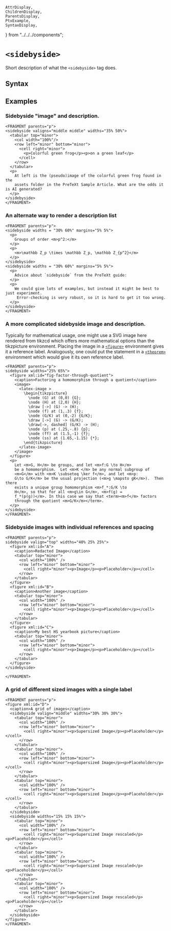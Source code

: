     AttrDisplay,
    ChildrenDisplay,
    ParentsDisplay,
    PtxExample,
    SyntaxDisplay,
} from "../../../components";

# `<sidebyside>`

Short description of what the `<sidebyside>` tag does.

## Syntax

<SyntaxDisplay name="sidebyside" />

## Examples

### Sidebyside "image" and description.

```ptx-example
<FRAGMENT parents="p">
<sidebyside valigns="middle middle" widths="35% 50%">
  <tabular top="minor">
    <col width="100%"/>
    <row left="minor" bottom="minor">
      <cell right="minor">
        <p>Colorful green frog</p><p>on a green leaf</p>
      </cell>
    </row>
  </tabular>
  <p>
    At left is the (pseudo)image of the colorful green frog found in the
    assets folder in the PreTeXt Sample Article. What are the odds it is AI generated?
  </p>
</sidebyside>
</FRAGMENT>
```

### An alternate way to render a description list

```ptx-example
<FRAGMENT parents="p">
<sidebyside widths = "30% 60%" margins="5% 5%">
  <p>
    Groups of order <m>p^2:</m>
  </p>
  <p>
    <m>\mathbb Z_p \times \mathbb Z_p, \mathbb Z_{p^2}</m>
  </p>
</sidebyside>
<sidebyside widths = "30% 60%" margins="5% 5%">
  <p>
    Advice about `sidebyside` from the PreTeXt guide:
  </p>
  <p>
    We could give lots of examples, but instead it might be best to just experiment.
     Error-checking is very robust, so it is hard to get it too wrong.
  </p>
</sidebyside>
</FRAGMENT>
```

### A more complicated sidebyside image and description.

Typically for mathematical usage, one might use a SVG image here rendered from
tikzcd which offers more mathematical options than the tikzpicture environment.
 Placing the image in a [`<figure>`](./figure) environment gives it a reference
 label. Analogously, one could put the statement in a [`<theorem>`](./theorem)
 environment which would give it its own reference label.

```ptx-example
<FRAGMENT parents="p">
sidebyside widths="25% 65%">
  <figure xml:id="fig-factor-through-quotient">
    <caption>Factoring a homomorphism through a quotient</caption>
    <image>
      <latex-image >
        \begin{tikzpicture}
          \node (G) at (0,0) {G};
          \node (H) at (2,0) {H};
          \draw [->] (G) -> (H);
          \node (f) at (1,.3) {f};
          \node (G/K) at (0,-2) {G/K};
          \draw [->] (G) -> (G/K);
          \draw[->, dashed] (G/K) -> (H);
          \node (p) at (.25,-.8) {p};
          \node (ff) at (1.5,-1) {f};
          \node (ss) at (1.65,-1.15) {*};
        \end{tikzpicture}
      </latex-image>
    </image>
  </figure>
  <p>
    Let <m>G, H</m> be groups, and let <m>f:G \to H</m>
    be a homomorphism.  Let <m>K </m> be any normal subgroup of
    <m>G</m> with <m>K \subseteq \ker f</m>, and let <m>p:
    G\to G/K</m> be the usual projection (<m>g \mapsto gK</m>).  Then there
    exists a unique group homomorphism <m>f_*:G/K \to
    H</m>, so that for all <m>g\in G</m>, <m>f(g) =
    f_*(p(g))</m>. In this case we say that <term><m>f</m> factors
    through the quotient <m>G/K</m></term>.
  </p>
</sidebyside>
</FRAGMENT>
```

### Sidebyside images with individual references and spacing

```ptx-example
<FRAGMENT parents="p">
sidebyside valign="top" widths="40% 25% 25%">
  <figure xml:id="A">
    <caption>Redacted Image</caption>
    <tabular top="minor">
      <col width="100%" />
      <row left="minor" bottom="minor">
        <cell right="minor"><p>Image</p><p>Placeholder</p></cell>
      </row>
    </tabular>
  </figure>
  <figure xml:id="B">
    <caption>Another image</caption>
    <tabular top="minor">
      <col width="100%" />
      <row left="minor" bottom="minor">
        <cell right="minor"><p>Image</p><p>Placeholder</p></cell>
      </row>
    </tabular>
  </figure>
  <figure xml:id="C">
    <caption>My best HS yearbook picture</caption>
    <tabular top="minor">
      <col width="100%" />
      <row left="minor" bottom="minor">
        <cell right="minor"><p>Image</p><p>Placeholder</p></cell>
      </row>
    </tabular>
  </figure>
</sidebyside>

</FRAGMENT>
```

### A grid of different sized images with a single label

```ptx-example
<FRAGMENT parents="p">
<figure xml:id="D">
  <caption>A grid of images</caption>
  <sidebyside valign="middle" widths="30% 30% 30%">
    <tabular top="minor">
      <col width="100%" />
      <row left="minor" bottom="minor">
        <cell right="minor"><p>Supersized Image</p><p>Placeholder</p></cell>
      </row>
    </tabular>
    <tabular top="minor">
      <col width="100%" />
      <row left="minor" bottom="minor">
        <cell right="minor"><p>Supersized Image</p><p>Placeholder</p></cell>
      </row>
    </tabular>
    <tabular top="minor">
      <col width="100%" />
      <row left="minor" bottom="minor">
        <cell right="minor"><p>Supersized Image</p><p>Placeholder</p></cell>
      </row>
    </tabular>
  </sidebyside>
  <sidebyside widths="15% 15% 15%">
    <tabular top="minor">
      <col width="100%" />
      <row left="minor" bottom="minor">
        <cell right="minor"><p>Supersized Image rescaled</p><p>Placeholder</p></cell>
      </row>
    </tabular>
    <tabular top="minor">
      <col width="100%" />
      <row left="minor" bottom="minor">
        <cell right="minor"><p>Supersized Image rescaled</p><p>Placeholder</p></cell>
      </row>
    </tabular>
    <tabular top="minor">
      <col width="100%" />
      <row left="minor" bottom="minor">
        <cell right="minor"><p>Supersized Image rescaled</p><p>Placeholder</p></cell>
      </row>
    </tabular>
  </sidebyside>
</figure>
</FRAGMENT>
```
